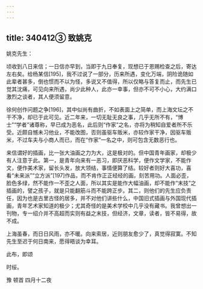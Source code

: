 ```yaml
---
---
---
```

title: 340412③ 致姚克
---




姚克先生：

顷收到八日来信；一日信亦早到，当即于九日奉复，现想已于恩赐检查之后，寄达左右矣。给杨某信[195]，我不过说了一部分，历来所遇，变化万端，阴险诡随如此辈者甚多，倒也惯而不以为怪，多说又不值得，所以仅略与答复而止，而先生已觉其沈痛，可见向来所遇，尚少此种人，此亦一幸事，但亦不可不小心，大约满口激烈之谈者，其人便须留意。

徐何创作问题之争[196]，其中似尚有曲折，不如表面上之简单，而上海文坛之不干不净，却已于此可见。近二年来，一切无耻无良之事，几乎无所不有，“博士”“学者”诸尊称，早已成为恶名，此后则“作家”之名，亦将为稍知自爱者所不乐受。近颇自憾未习他业，不能改图，否则虽驱车贩米，亦较作家干净，因驱车贩米，不过车夫与小商人而已，而在“作家”一名之中，则可包含无数恶行也。

来信谓好的插画，比一张大油画之力为大，这是极对的。但中国青年画家，却极少有人注意于此。第一，是青年向来有一恶习，即厌恶科学，便作文学家，不能作文，便作美术家，留长头发，放大领结，事情便算了结。较好者则好大喜功，喜看“未来派”“立方派”[197]作品，而不肯作正正经经的画，刻苦用功。人面必歪，脸色多绿，然不能作一不歪之人面，所以其实是能作大幅油画，却不能作“末技”之插画的，譬之孩子，就是只能翻筋斗而不能跨正步。其二，则他们的先生应负责任，因为也是古里古怪的居多，并不对他们讲些什么，中国旧式插画与外国现代插画，青年艺术家知道的极少；尤其奇怪的是美术学校中几乎没有藏书。我曾想出一刊物，专一绍介并不高超而实则有益之末技，但经济，文章，读者，皆不易得，故不成。

上海虽春，而日日风雨，亦不暖。向来索居，近则朋友愈少了，真觉得寂寞。不知先生至迟于何日南来，愿得晤谈为幸耳。

此布，即颂

时绥。

豫 顿首 四月十二夜